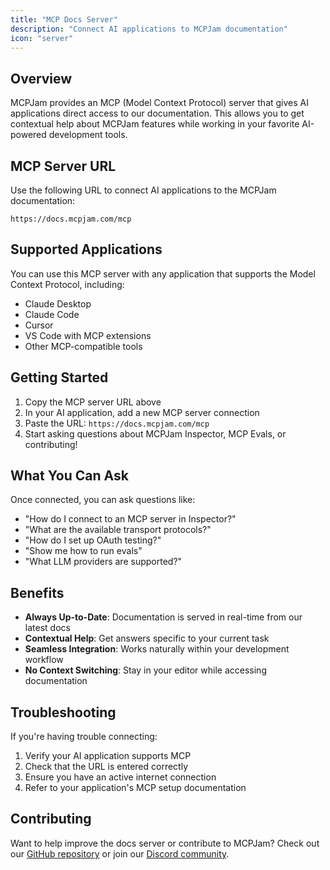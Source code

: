 ```yaml
---
title: "MCP Docs Server"
description: "Connect AI applications to MCPJam documentation"
icon: "server"
---
```


## Overview

MCPJam provides an MCP (Model Context Protocol) server that gives AI applications direct access to our documentation. This allows you to get contextual help about MCPJam features while working in your favorite AI-powered development tools.

## MCP Server URL

Use the following URL to connect AI applications to the MCPJam documentation:

```
https://docs.mcpjam.com/mcp
```

## Supported Applications

You can use this MCP server with any application that supports the Model Context Protocol, including:

- Claude Desktop
- Claude Code
- Cursor
- VS Code with MCP extensions
- Other MCP-compatible tools

## Getting Started

1. Copy the MCP server URL above
2. In your AI application, add a new MCP server connection
3. Paste the URL: `https://docs.mcpjam.com/mcp`
4. Start asking questions about MCPJam Inspector, MCP Evals, or contributing!

## What You Can Ask

Once connected, you can ask questions like:

- "How do I connect to an MCP server in Inspector?"
- "What are the available transport protocols?"
- "How do I set up OAuth testing?"
- "Show me how to run evals"
- "What LLM providers are supported?"

## Benefits

- **Always Up-to-Date**: Documentation is served in real-time from our latest docs
- **Contextual Help**: Get answers specific to your current task
- **Seamless Integration**: Works naturally within your development workflow
- **No Context Switching**: Stay in your editor while accessing documentation

## Troubleshooting

If you're having trouble connecting:

1. Verify your AI application supports MCP
2. Check that the URL is entered correctly
3. Ensure you have an active internet connection
4. Refer to your application's MCP setup documentation

## Contributing

Want to help improve the docs server or contribute to MCPJam? Check out our [GitHub repository](https://github.com/MCPJam/inspector) or join our [Discord community](https://discord.gg/JEnDtz8X6z).

